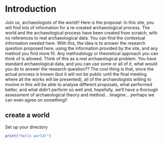 # Introduction{#intro}

Join us, archaeologists of the world!! Here is the proposal: In this site, you will find lots of information for a re-created archaeological process. The world and the archaeological process have been created from scratch, with no references to real archaeological data. You can find the contextual information needed here. With this, the idea is to answer the research question proposed here, using the information provided by the site, and any method you find more fit.
Any methodology or theoretical approach you can think of is allowed. Think of this as a real archaeological problem. You have standard archaeological data, and you can use some or all of it, what would you do to answer the research question??
The cool thing is that, since the actual process is known (but it will not be public until the final meeting where all the works will be presented), all of the archaeologists willing to involve in this will be able to analyse different proposals, what performed better, and what didn't perform so well and, hopefully, we'll have a thorough assessment of archaeological theory and method... Imagine... perhaps we can even agree on something!!


## create a world

Set up your directory

```r
print("hello world!")
```



